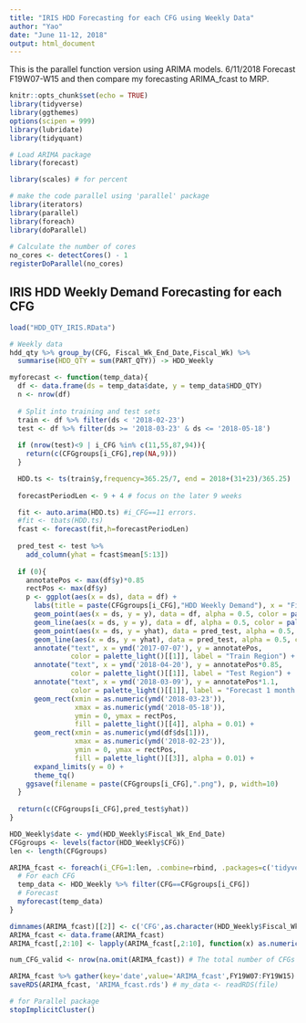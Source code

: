 ---
title: "IRIS HDD Forecasting for each CFG using Weekly Data"
author: "Yao"
date: "June 11-12, 2018"
output: html_document
---

This is the parallel function version using ARIMA models.
6/11/2018 Forecast F19W07-W15 and then compare my forecasting ARIMA_fcast to MRP.

```{r setup, include=FALSE}
knitr::opts_chunk$set(echo = TRUE)
library(tidyverse)
library(ggthemes)
options(scipen = 999)
library(lubridate)
library(tidyquant)

# Load ARIMA package
library(forecast)

library(scales) # for percent

# make the code parallel using 'parallel' package
library(iterators)
library(parallel)
library(foreach)
library(doParallel)
 
# Calculate the number of cores
no_cores <- detectCores() - 1
registerDoParallel(no_cores)
```

## IRIS HDD Weekly Demand Forecasting for each CFG

```{r load the data}
load("HDD_QTY_IRIS.RData")

# Weekly data
hdd_qty %>% group_by(CFG, Fiscal_Wk_End_Date,Fiscal_Wk) %>%
  summarise(HDD_QTY = sum(PART_QTY)) -> HDD_Weekly
```

```{r Forecast Function}
myforecast <- function(temp_data){
  df <- data.frame(ds = temp_data$date, y = temp_data$HDD_QTY)
  n <- nrow(df)
  
  # Split into training and test sets
  train <- df %>% filter(ds < '2018-02-23')
  test <- df %>% filter(ds >= '2018-03-23' & ds <= '2018-05-18')
  
  if (nrow(test)<9 | i_CFG %in% c(11,55,87,94)){
    return(c(CFGgroups[i_CFG],rep(NA,9)))
  }

  HDD.ts <- ts(train$y,frequency=365.25/7, end = 2018+(31+23)/365.25)
  
  forecastPeriodLen <- 9 + 4 # focus on the later 9 weeks

  fit <- auto.arima(HDD.ts) #i_CFG==11 errors.
  #fit <- tbats(HDD.ts)
  fcast <- forecast(fit,h=forecastPeriodLen)
  
  pred_test <- test %>%
    add_column(yhat = fcast$mean[5:13])
  
  if (0){
    annotatePos <- max(df$y)*0.85
    rectPos <- max(df$y)
    p <- ggplot(aes(x = ds), data = df) +
      labs(title = paste(CFGgroups[i_CFG],"HDD Weekly Demand"), x = "Fiscal Week End Date",y='Weekly Demand') +
      geom_point(aes(x = ds, y = y), data = df, alpha = 0.5, color = palette_light()[[1]]) + 
      geom_line(aes(x = ds, y = y), data = df, alpha = 0.5, color = palette_light()[[1]]) +
      geom_point(aes(x = ds, y = yhat), data = pred_test, alpha = 0.5, color = palette_light()[[2]]) + 
      geom_line(aes(x = ds, y = yhat), data = pred_test, alpha = 0.5, color = palette_light()[[2]]) +
      annotate("text", x = ymd('2017-07-07'), y = annotatePos,
               color = palette_light()[[1]], label = "Train Region") +
      annotate("text", x = ymd('2018-04-20'), y = annotatePos*0.85,
               color = palette_light()[[1]], label = "Test Region") +
      annotate("text", x = ymd('2018-03-09'), y = annotatePos*1.1,
               color = palette_light()[[1]], label = "Forecast 1 month ahead") +
      geom_rect(xmin = as.numeric(ymd('2018-03-23')),
                xmax = as.numeric(ymd('2018-05-18')),
                ymin = 0, ymax = rectPos,
                fill = palette_light()[[4]], alpha = 0.01) + 
      geom_rect(xmin = as.numeric(ymd(df$ds[1])),
                xmax = as.numeric(ymd('2018-02-23')),
                ymin = 0, ymax = rectPos,
                fill = palette_light()[[3]], alpha = 0.01) + 
      expand_limits(y = 0) +
      theme_tq() 
    ggsave(filename = paste(CFGgroups[i_CFG],".png"), p, width=10)
  }
  
  return(c(CFGgroups[i_CFG],pred_test$yhat))
}
```


```{r Run the fuctions parallel}
HDD_Weekly$date <- ymd(HDD_Weekly$Fiscal_Wk_End_Date)
CFGgroups <- levels(factor(HDD_Weekly$CFG))
len <- length(CFGgroups)

ARIMA_fcast <- foreach(i_CFG=1:len, .combine=rbind, .packages=c('tidyverse','forecast','Rcpp','ggthemes','lubridate','tidyquant')) %dopar% {
  # For each CFG
  temp_data <- HDD_Weekly %>% filter(CFG==CFGgroups[i_CFG])
  # Forecast
  myforecast(temp_data)
}

dimnames(ARIMA_fcast)[[2]] <- c('CFG',as.character(HDD_Weekly$Fiscal_Wk[112:120]))
ARIMA_fcast <- data.frame(ARIMA_fcast)
ARIMA_fcast[,2:10] <- lapply(ARIMA_fcast[,2:10], function(x) as.numeric(as.character(x)))

num_CFG_valid <- nrow(na.omit(ARIMA_fcast)) # The total number of CFGs were forecasted.

ARIMA_fcast %>% gather(key='date',value='ARIMA_fcast',FY19W07:FY19W15) -> ARIMA_fcast
saveRDS(ARIMA_fcast, 'ARIMA_fcast.rds') # my_data <- readRDS(file)
```

```{r close the clusters}
# for Parallel package
stopImplicitCluster()
```
